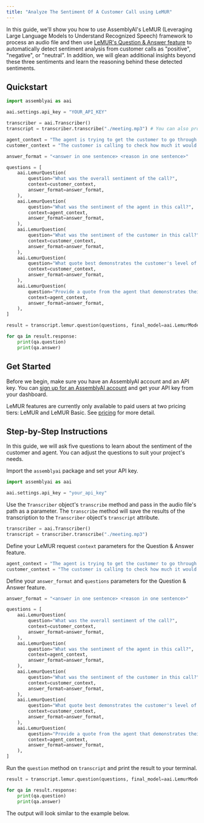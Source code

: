 ```yaml
---
title: "Analyze The Sentiment Of A Customer Call using LeMUR"
---
```


In this guide, we'll show you how to use AssemblyAI's LeMUR (Leveraging Large Language Models to Understand Recognized Speech) framework to process an audio file and then use [LeMUR's Question & Answer feature](https://www.assemblyai.com/docs/api-reference/lemur) to automatically detect sentiment analysis from customer calls as "positive", "negative", or "neutral". In addition, we will glean additional insights beyond these three sentiments and learn the reasoning behind these detected sentiments.

## Quickstart

```python
import assemblyai as aai

aai.settings.api_key = "YOUR_API_KEY"

transcriber = aai.Transcriber()
transcript = transcriber.transcribe("./meeting.mp3") # You can also provide a URL to a publicly available audio file

agent_context = "The agent is trying to get the customer to go through with the update to their car."
customer_context = "The customer is calling to check how much it would cost to update the map in his car."

answer_format = "<answer in one sentence> <reason in one sentence>"

questions = [
    aai.LemurQuestion(
        question="What was the overall sentiment of the call?",
        context=customer_context,
        answer_format=answer_format,
    ),
    aai.LemurQuestion(
        question="What was the sentiment of the agent in this call?",
        context=agent_context,
        answer_format=answer_format,
    ),
    aai.LemurQuestion(
        question="What was the sentiment of the customer in this call?",
        context=customer_context,
        answer_format=answer_format,
    ),
    aai.LemurQuestion(
        question="What quote best demonstrates the customer's level of interest?",
        context=customer_context,
        answer_format=answer_format,
    ),
    aai.LemurQuestion(
        question="Provide a quote from the agent that demonstrates their level of enthusiasm.",
        context=agent_context,
        answer_format=answer_format,
    ),
]

result = transcript.lemur.question(questions, final_model=aai.LemurModel.claude3_5_sonnet)

for qa in result.response:
    print(qa.question)
    print(qa.answer)
```

## Get Started

Before we begin, make sure you have an AssemblyAI account and an API key. You can [sign up for an AssemblyAI account](https://www.assemblyai.com/app) and get your API key from your dashboard.

LeMUR features are currently only available to paid users at two pricing tiers: LeMUR and LeMUR Basic. See [pricing](https://www.assemblyai.com/pricing#:~:text=LeMUR) for more detail.

## Step-by-Step Instructions

In this guide, we will ask five questions to learn about the sentiment of the customer and agent. You can adjust the questions to suit your project's needs.

Import the `assemblyai` package and set your API key.

```python
import assemblyai as aai

aai.settings.api_key = "your_api_key"
```

Use the `Transcriber` object's `transcribe` method and pass in the audio file's path as a parameter. The `transcribe` method will save the results of the transcription to the `Transcriber` object's `transcript` attribute.

```python
transcriber = aai.Transcriber()
transcript = transcriber.transcribe("./meeting.mp3")
```

Define your LeMUR request `context` parameters for the Question & Answer feature.

```python
agent_context = "The agent is trying to get the customer to go through with the update to their car."
customer_context = "The customer is calling to check how much it would cost to update the map in his car."
```

Define your `answer_format` and `questions` parameters for the Question & Answer feature.

```python
answer_format = "<answer in one sentence> <reason in one sentence>"

questions = [
    aai.LemurQuestion(
        question="What was the overall sentiment of the call?",
        context=customer_context,
        answer_format=answer_format,
    ),
    aai.LemurQuestion(
        question="What was the sentiment of the agent in this call?",
        context=agent_context,
        answer_format=answer_format,
    ),
    aai.LemurQuestion(
        question="What was the sentiment of the customer in this call?",
        context=customer_context,
        answer_format=answer_format,
    ),
    aai.LemurQuestion(
        question="What quote best demonstrates the customer's level of interest?",
        context=customer_context,
        answer_format=answer_format,
    ),
    aai.LemurQuestion(
        question="Provide a quote from the agent that demonstrates their level of enthusiasm.",
        context=agent_context,
        answer_format=answer_format,
    ),
]
```

Run the `question` method on `transcript` and print the result to your terminal.

```python
result = transcript.lemur.question(questions, final_model=aai.LemurModel.claude3_5_sonnet)

for qa in result.response:
    print(qa.question)
    print(qa.answer)
```

The output will look similar to the example below.
